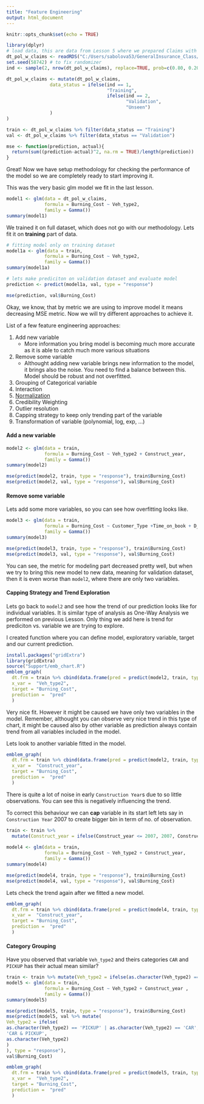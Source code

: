 ```yaml
---
title: "Feature Engineering"
output: html_document
---
```


```r
knitr::opts_chunk$set(echo = TRUE)
```

```r
library(dplyr)
# load data, this are data from Lesson 5 where we prepared Claims with Policies into one dataset
dt_pol_w_claims <- readRDS("C:/Users/sabolova53/GeneralInsurance_Class/Data/lesson6_dt_pol_w_claims.rds")
set.seed(58742) # to fix randomizer
ind <- sample(2, nrow(dt_pol_w_claims), replace=TRUE, prob=c(0.80, 0.20)) # generate random indicator to split by

dt_pol_w_claims <- mutate(dt_pol_w_claims,
                data_status = ifelse(ind == 1, 
                                     "Training",
                                     ifelse(ind == 2, 
                                            "Validation", 
                                            "Unseen")
                )
)

train <- dt_pol_w_claims %>% filter(data_status == "Training")
val <- dt_pol_w_claims %>% filter(data_status == "Validation")

mse <- function(prediction, actual){
  return(sum((prediction-actual)^2, na.rm = TRUE)/length(prediction))
}
```

Great! Now we have setup methodology for checking the performance of the model so we are completely ready to start improving it.

This was the very basic glm model we fit in the last lesson.
```r
model1 <- glm(data = dt_pol_w_claims,
              formula = Burning_Cost ~ Veh_type2,
              family = Gamma())
summary(model1)
```

We trained it on full dataset, which does not go with our methodology. Lets fit it on __training__ part of data.

```r
# fitting model only on training dataset
model1a <- glm(data = train,
              formula = Burning_Cost ~ Veh_type2,
              family = Gamma())
summary(model1a)
```

```r
# lets make prediciton on validation dataset and evaluate model
prediction <- predict(model1a, val, type = "response")
```

```r
mse(prediction, val$Burning_Cost)
```

Okay, we know, that by metric we are using to improve model it means decreasing MSE metric. Now we will try different approaches to achieve it.

List of a few feature engineering approaches:

1.  Add new variable
    - More information you bring model is becoming much more accurate as it is able to catch much more various situations
2. Remove some variable
    - Althought adding new variable brings new information to the model, it brings also the noise. You need to find a balance between this. Model should be robust and not overfitted.
3.  Grouping of Categorical variable
4.  Interaction
5.  [Normalization](https://en.wikipedia.org/wiki/Normalization_(statistics))
6.  Credibility Weighting
7.  Outlier resolution
8.  Capping strategy to keep only trending part of the variable
9.  Transformation of variable (polynomial, log, exp, ...)


#### Add a new variable
```r
model2 <- glm(data = train,
              formula = Burning_Cost ~ Veh_type2 + Construct_year,
              family = Gamma())
summary(model2)
```

```r
mse(predict(model2, train, type = "response"), train$Burning_Cost)
mse(predict(model2, val, type = "response"), val$Burning_Cost)
```

#### Remove some variable
Lets add some more variables, so you can see how overfitting looks like.

```r
model3 <- glm(data = train,
              formula = Burning_Cost ~ Customer_Type +Time_on_book + D_age  + Construct_year + Capacity + Nr_of_seats + BonusMalus + D_ZIP + Nr_payments + Sum_insured,
              family = Gamma())
summary(model3)
```

```r
mse(predict(model3, train, type = "response"), train$Burning_Cost)
mse(predict(model3, val, type = "response"), val$Burning_Cost)
```

You can see, the metric for modeling part decreased pretty well, but when we try to bring this new model to new data, meaning for validation dataset, then it is even worse than `model2`, where there are only two variables.

#### Capping Strategy and Trend Exploration
Lets go back to `model2` and see how the trend of our prediction looks like for individual variables.
It is similar type of analysis as One-Way Analysis we performed on previous Lesson. Only thing we add here is trend for prediciton vs. variable we are trying to explore.


I created function where you can define model, exploratory variable, target and our current prediction.
```r
install.packages("gridExtra")
library(gridExtra)
source("Support/emb_chart.R")
emblem_graph(
  dt.frm = train %>% cbind(data.frame(pred = predict(model2, train, type = "response"))),
  x_var =  "Veh_type2",
  target = "Burning_Cost",
  prediction =  "pred"
  )
```
Very nice fit. However it might be caused we have only two variables in the model. Remember, althought you can observe very nice trend in this type of chart, it might be caused also by other variable as prediction always contain trend from all variables included in the model.


Lets look to another variable fitted in the model.
```r
emblem_graph(
  dt.frm = train %>% cbind(data.frame(pred = predict(model2, train, type = "response"))),
  x_var =  "Construct_year",
  target = "Burning_Cost",
  prediction =  "pred"
  )
```

There is quite a lot of noise in early `Construction Year`s due to so little observations. You can see this is negatively influencing the trend.

To correct this behaviour we can __cap__ variable in its start left lets say in `Construction Year` 2007 to create bigger bin in term of no. of observation.

```r
train <- train %>% 
  mutate(Construct_year = ifelse(Construct_year <= 2007, 2007, Construct_year))
         
model4 <- glm(data = train,
              formula = Burning_Cost ~ Veh_type2 + Construct_year,
              family = Gamma())
summary(model4)
```
```r
mse(predict(model4, train, type = "response"), train$Burning_Cost)
mse(predict(model4, val, type = "response"), val$Burning_Cost)
```


Lets check the trend again after we fitted a new model.
```r
emblem_graph(
  dt.frm = train %>% cbind(data.frame(pred = predict(model4, train, type = "response"))),
  x_var =  "Construct_year",
  target = "Burning_Cost",
  prediction =  "pred"
  )
```

#### Category Grouping
Have you observed that variable `Veh_type2` and theirs categories `CAR` and `PICKUP` has their actual mean similar?

```r
train <- train %>% mutate(Veh_type2 = ifelse(as.character(Veh_type2) == 'PICKUP' | as.character(Veh_type2) == 'CAR', 'CAR & PICKUP', as.character(Veh_type2)))
model5 <- glm(data = train,
              formula = Burning_Cost ~ Veh_type2 + Construct_year , 
              family = Gamma())
summary(model5)
```
```r
mse(predict(model5, train, type = "response"), train$Burning_Cost)
mse(predict(model5, val %>% mutate(
Veh_type2 = ifelse(
as.character(Veh_type2) == 'PICKUP' | as.character(Veh_type2) == 'CAR',
'CAR & PICKUP',
as.character(Veh_type2)
)
), type = "response"),
val$Burning_Cost)
```
```r
emblem_graph(
  dt.frm = train %>% cbind(data.frame(pred = predict(model5, train, type = "response"))),
  x_var =  "Veh_type2",
  target = "Burning_Cost",
  prediction =  "pred"
  )
```
